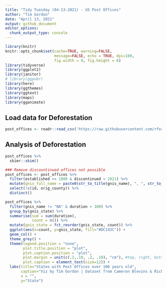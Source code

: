 ---
title: "Tidy Tuesday (04-13-2021) - US Post Offices"
author: "Tim Gordon"
date: "April 13, 2021"
output: github_document
editor_options:
  chunk_output_type: console
---

```{r setup, include=FALSE}
library(knitr)
knitr::opts_chunk$set(cache=TRUE, warning=FALSE,
                      message=FALSE, echo = TRUE, dpi=180,
                      fig.width = 9, fig.height = 6)
library(tidyverse)
library(ggplot2)
library(janitor)
# library(ggpubr)
library(here)
library(ggthemes)
library(ggtext)
library(maps)
library(gganimate)
```

## Load data for Deforestation

```{r load}
post_offices <- readr::read_csv('https://raw.githubusercontent.com/rfordatascience/tidytuesday/master/data/2021/2021-04-13/post_offices.csv')

```

## Analysis of Deforestation

```{r}
post_offices %>%
  skimr::skim()

### Remove discountinued offices not possible
post_offices <- post_offices %>%
  filter(established >= 1800 & discontinued < 2021) %>%
  mutate(gnis_full_name = paste0(str_to_title(gnis_name), ", ", str_to_title(gnis_county))) %>%
  select(!c(id, orig_county)) %>%
  distinct()

post_offices %>%
  filter(gnis_name != "NA" & duration > 100) %>%
  group_by(gnis_state) %>%
  summarise(sum = sum(duration), 
            count = n()) %>%
  mutate(gnis_state = fct_reorder(gnis_state, count)) %>%
  ggplot(aes(x=count, y=gnis_state, fill="#DC143C")) +
  geom_col() +
  theme_grey() +
  theme(legend.position = "none",
        plot.title.position = "plot",
        plot.caption.position = "plot",
        plot.margin = unit(c(.2,.10, .2, .10), "cm"), #top, right, bottom, left
        plot.caption = element_text(size=12)) +
  labs(title="States with Post Offices over 100 years old",
       caption="Viz by Tim Gordon | Dataset from Cameron Blevins & Richard W. Helbock",
       x = "",
       y="State")
```



